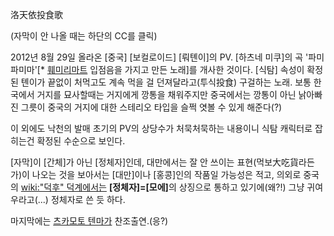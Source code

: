 洛天依投食歌

{{{#!html
<object width="420" height="315"><param name="movie" value="http://www.youtube.com/v/cnUyud8Us_M?version=3&amp;hl=ko_KR"></param><param name="allowFullScreen" value="true"></param><param name="allowscriptaccess" value="always"></param><embed src="http://www.youtube.com/v/cnUyud8Us_M?version=3&amp;hl=ko_KR" type="application/x-shockwave-flash" width="420" height="315" allowscriptaccess="always" allowfullscreen="true"></embed></object>}}}

(자막이 안 나올 때는 하단의 CC를 클릭)

2012년 8월 29일 올라온 [중국] [보컬로이드] [뤄톈이]의 PV.
[하츠네 미쿠]의 곡 '파미파미마'[* [[훼미리마트]] 입점음을 가지고 만든 노래]를 개사한 것이다.
[식탐] 속성이 확정된 톈이가 끝없이 처먹고도 계속 먹을 걸 던져달라고(투식投食) 구걸하는 노래. 보통 한국에서 거지를 묘사할때는 거지에게 깡통을 채워주지만 중국에서는 깡통이 아닌 낡아빠진 그릇이 중국의 거지에 대한 스테리오 타입을 슬쩍 엿볼 수 있게 해준다(?)

이 외에도 낙천의 발매 초기의 PV의 상당수가 처묵처묵하는 내용이니 식탐 캐릭터로 잡히는건 확정된 수순으로 보인다.

[자막]이 [간체]가 아닌 [정체자]인데, 대만에서는 잘 안 쓰이는 표현(먹보大吃貨라든가)이 나오는 것을 보아서는 [대만]이나 [홍콩]인의 작품일 가능성은 적고, 의외로 중국의 [[wiki:"덕후" 덕계]]에서는 '''[정체자]=[모에]'''의 상징으로 통하고 있기에(왜?!) 그냥 귀여우라고(...) 정체자로 쓴 듯 하다.

마지막에는 [[츠카모토 텐마]]가 찬조출연.(응?)
